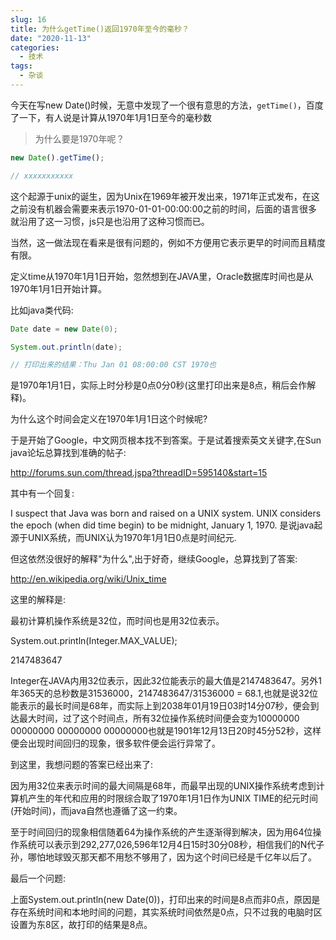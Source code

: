 ```yaml
---
slug: 16
title: 为什么getTime()返回1970年至今的毫秒？
date: "2020-11-13"
categories: 
  - 技术
tags: 
  - 杂谈
---
```




今天在写new Date()时候，无意中发现了一个很有意思的方法，`getTime()`，百度了一下，有人说是计算从1970年1月1日至今的毫秒数


>为什么要是1970年呢？

````js
new Date().getTime();

// xxxxxxxxxxx
````

这个起源于unix的诞生，因为Unix在1969年被开发出来，1971年正式发布，在这之前没有机器会需要来表示1970-01-01-00:00:00之前的时间，后面的语言很多就沿用了这一习惯，js只是也沿用了这种习惯而已。

当然，这一做法现在看来是很有问题的，例如不方便用它表示更早的时间而且精度有限。

定义time从1970年1月1日开始，忽然想到在JAVA里，Oracle数据库时间也是从1970年1月1日开始计算。

比如java类代码:

````java
Date date = new Date(0);

System.out.println(date);

// 打印出来的结果：Thu Jan 01 08:00:00 CST 1970也
````



是1970年1月1日，实际上时分秒是0点0分0秒(这里打印出来是8点，稍后会作解释)。

为什么这个时间会定义在1970年1月1日这个时候呢?

于是开始了Google，中文网页根本找不到答案。于是试着搜索英文关键字,在Sun java论坛总算找到准确的帖子:

http://forums.sun.com/thread.jspa?threadID=595140&start=15

其中有一个回复:

I suspect that Java was born and raised on a UNIX system.
UNIX considers the epoch (when did time begin) to be midnight, January 1, 1970. 
是说java起源于UNIX系统，而UNIX认为1970年1月1日0点是时间纪元.


但这依然没很好的解释"为什么",出于好奇，继续Google，总算找到了答案:

http://en.wikipedia.org/wiki/Unix_time

这里的解释是:

最初计算机操作系统是32位，而时间也是用32位表示。

System.out.println(Integer.MAX_VALUE);

2147483647

Integer在JAVA内用32位表示，因此32位能表示的最大值是2147483647。另外1年365天的总秒数是31536000，2147483647/31536000 = 68.1,也就是说32位能表示的最长时间是68年，而实际上到2038年01月19日03时14分07秒，便会到达最大时间，过了这个时间点，所有32位操作系统时间便会变为10000000 00000000 00000000 00000000也就是1901年12月13日20时45分52秒，这样便会出现时间回归的现象，很多软件便会运行异常了。

到这里，我想问题的答案已经出来了:

因为用32位来表示时间的最大间隔是68年，而最早出现的UNIX操作系统考虑到计算机产生的年代和应用的时限综合取了1970年1月1日作为UNIX TIME的纪元时间(开始时间)，而java自然也遵循了这一约束。

至于时间回归的现象相信随着64为操作系统的产生逐渐得到解决，因为用64位操作系统可以表示到292,277,026,596年12月4日15时30分08秒，相信我们的N代子孙，哪怕地球毁灭那天都不用愁不够用了，因为这个时间已经是千亿年以后了。


最后一个问题:

上面System.out.println(new Date(0))，打印出来的时间是8点而非0点，原因是存在系统时间和本地时间的问题，其实系统时间依然是0点，只不过我的电脑时区设置为东8区，故打印的结果是8点。
